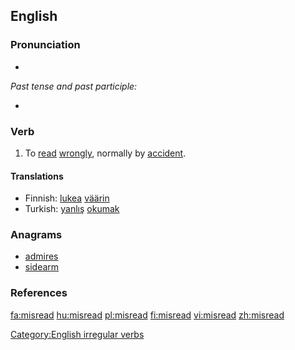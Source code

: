 ==English==

===Pronunciation===
*{{IPA|/'mɪsɻid/}}

''Past tense and past participle:''
*{{IPA|/'mɪsɻεd/}}

===Verb===
{{en-verb|misreads|misreading|misread}}

# To [[read]] [[wrongly]], normally by [[accident]].

====Translations====
{{top}}
*Finnish: [[lukea]] [[väärin]]
*Turkish: [[yanlış]] [[okumak]]
{{bottom}}

===Anagrams===
* [[admires]]
* [[sidearm]]

===References===
{{R:Century 1911}}
{{R:Webster 1913}}

[[Category:English irregular verbs]]

[[fa:misread]]
[[hu:misread]]
[[pl:misread]]
[[fi:misread]]
[[vi:misread]]
[[zh:misread]]